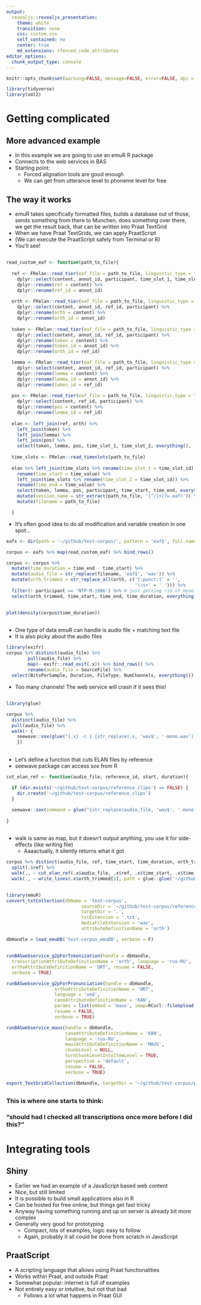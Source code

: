 ```yaml
---
output: 
  revealjs::revealjs_presentation:
    theme: white
    transition: none
    css: custom.css
    self_contained: no
    center: true
    md_extensions: +fenced_code_attributes
editor_options: 
  chunk_output_type: console
---
```



```r
knitr::opts_chunk$set(warning=FALSE, message=FALSE, error=FALSE, dpi = 400,fig.cap = "")

library(tidyverse)
library(xml2)
```

# Getting complicated

## More advanced example

- In this example we are going to use an emuR R package
- Connects to the web services in BAS
- Starting point:
    - Forced alignation tools are good enough
    - We can get from utterance level to phoneme level for free

## {data-background-iframe="http://ips-lmu.github.io/EMU.html"}

## The way it works

- emuR takes specifically formatted files, builds a database out of those, sends something from there to Munchen, does something over there, we get the result back, that can be written into Praat TextGrid
- When we have Praat TextGrids, we can apply PraatScript
- (We can execute the PraatScript safely from Terminal or R)
- You'll see!

##

```r

read_custom_eaf <- function(path_to_file){
  
  ref <- FRelan::read_tier(eaf_file = path_to_file, linguistic_type = "refT") %>%
    dplyr::select(content, annot_id, participant, time_slot_1, time_slot_2) %>%
    dplyr::rename(ref = content) %>%
    dplyr::rename(ref_id = annot_id)
  
  orth <- FRelan::read_tier(eaf_file = path_to_file, linguistic_type = "orthT") %>%
    dplyr::select(content, annot_id, ref_id, participant) %>%
    dplyr::rename(orth = content) %>%
    dplyr::rename(orth_id = annot_id)
  
  token <- FRelan::read_tier(eaf_file = path_to_file, linguistic_type = "wordT") %>%
    dplyr::select(content, annot_id, ref_id, participant) %>%
    dplyr::rename(token = content) %>%
    dplyr::rename(token_id = annot_id) %>%
    dplyr::rename(orth_id = ref_id)

  lemma <- FRelan::read_tier(eaf_file = path_to_file, linguistic_type = "lemmaT") %>%
    dplyr::select(content, annot_id, ref_id, participant) %>%
    dplyr::rename(lemma = content) %>%
    dplyr::rename(lemma_id = annot_id) %>%
    dplyr::rename(token_id = ref_id)
  
  pos <- FRelan::read_tier(eaf_file = path_to_file, linguistic_type = "posT") %>%
    dplyr::select(content, ref_id, participant) %>%
    dplyr::rename(pos = content) %>%
    dplyr::rename(lemma_id = ref_id)
  
  elan <- left_join(ref, orth) %>% 
    left_join(token) %>% 
    left_join(lemma) %>% 
    left_join(pos) %>%
    select(token, lemma, pos, time_slot_1, time_slot_2, everything(), -ends_with('_id'))
    
  time_slots <- FRelan::read_timeslots(path_to_file)
  
  elan %>% left_join(time_slots %>% rename(time_slot_1 = time_slot_id)) %>%
    rename(time_start = time_value) %>%
    left_join(time_slots %>% rename(time_slot_2 = time_slot_id)) %>%
    rename(time_end = time_value) %>%
    select(token, lemma, pos, participant, time_start, time_end, everything(), -starts_with('time_slot_')) %>%
    mutate(session_name = str_extract(path_to_file, '[^/]+(?=.eaf)')) %>%
    mutate(filename = path_to_file)

  }

```

- It's often good idea to do all modification and variable creation in one spot…

```r
eafs <- dir(path = '~/github/test-corpus/', pattern = 'eaf$', full.names = TRUE)

corpus <- eafs %>% map(read_custom_eaf) %>% bind_rows()

corpus <- corpus %>% 
  mutate(time_duration = time_end - time_start) %>%
  mutate(audio_file = str_replace(filename, 'eaf$', 'wav')) %>%
  mutate(orth_trimmed = str_replace_all(orth, c('[:punct:]' = '', 
                                                '\\s+' = ' '))) %>%
  filter(! participant == 'NTP-M-1986') %>% # just getting rid of myself
  select(orth_trimmed, time_start, time_end, time_duration, everything())

```

##

```r
plot(density(corpus$time_duration))
```

##

- One type of data emuR can handle is audio file + matching text file
- It is also picky about the audio files

```r
library(exifr)
corpus %>% distinct(audio_file) %>%
        pull(audio_file) %>%
        map(~ exifr::read_exif(.x)) %>% bind_rows() %>%
        rename(audio_file = SourceFile) %>%
  select(BitsPerSample, Duration, FileType, NumChannels, everything())
```

- Too many channels! The web service will crash if it sees this!

##

```r
library(glue)

corpus %>% 
  distinct(audio_file) %>% 
  pull(audio_file) %>% 
  walk(~ {
    seewave::sox(glue("{.x} -c 1 {str_replace(.x, 'wav$', '-mono.wav')}"))
    })
```


##

- Let's define a function that cuts ELAN files by reference
- seewave package can access sox from R

```r
cut_elan_ref <- function(audio_file, reference_id, start, duration){
  
  if (dir.exists('~/github/test-corpus/reference_clips') == FALSE) {
    dir.create('~/github/test-corpus/reference_clips')
  }

  seewave::sox(command = glue("{str_replace(audio_file, 'wav$', '-mono.wav')} ~/github/test-corpus/reference_clips/{reference_id}.wav trim {start / 1000} {duration / 1000}"))
  
}
```

##

- walk is same as map, but it doesn't output anything, you use it for side-effects (like writing file)
    - Aaaactually, it silently returns what it got

```r
corpus %>% distinct(audio_file, ref, time_start, time_duration, orth_trimmed) %>%
  split(.$ref) %>%
  walk(., ~ cut_elan_ref(.x$audio_file, .x$ref, .x$time_start, .x$time_duration)) %>%
  walk(., ~ write_lines(.x$orth_trimmed[1], path = glue::glue('~/github/test-corpus/reference_clips/', .$ref[1], '.txt')))
```

## {data-background-image="https://i.imgur.com/XC7Xo3m.png" background-image-size="65%"}

## 

```r

library(emuR)
convert_txtCollection(dbName = 'test-corpus', 
                            sourceDir = '~/github/test-corpus/reference_clips', 
                            targetDir = '.', 
                            txtExtension = '.txt', 
                            mediaFileExtension = 'wav', 
                            attributeDefinitionName = 'orth')

dbHandle = load_emuDB('test-corpus_emuDB', verbose = F)
```

##

```r
runBASwebservice_g2pForTokenization(handle = dbHandle,
  transcriptionAttributeDefinitionName = 'orth', language = 'rus-RU',
  orthoAttributeDefinitionName = 'ORT', resume = FALSE,
  verbose = TRUE)

runBASwebservice_g2pForPronunciation(handle = dbHandle,
                  orthoAttributeDefinitionName = 'ORT',
                  language = 'und', 
                  canoAttributeDefinitionName = 'KAN', 
                  params = list(embed = 'maus', imap=RCurl::fileUpload("~/github/test-corpus/kpv-sampa.txt")), 
                  resume = FALSE, 
                  verbose = TRUE)

runBASwebservice_maus(handle = dbHandle,
                      canoAttributeDefinitionName = 'KAN',
                      language = 'rus-RU',
                      mausAttributeDefinitionName = 'MAUS',
                      chunkLevel = NULL,
                      turnChunkLevelIntoItemLevel = TRUE,
                      perspective = 'default',
                      resume = FALSE,
                      verbose = TRUE)

export_TextGridCollection(dbHandle, targetDir = '~/github/test-corpus/praat', attributeDefinitionNames = c('ORT', 'KAN', 'MAUS'))
```

## {data-background-image="https://i.imgur.com/C7HfnXx.png" background-image-size="65%"}

## {data-background-image="https://i.imgur.com/Mh6ev8o.png" background-image-size="65%"}

##

### This is where one starts to think:

### "should had I checked all transcriptions once more before I did this?"

## {data-background-image="https://i.imgur.com/hxdO7Oy.png" background-image-size="60%"}

# Integrating tools

## Shiny

- Earlier we had an example of a JavaScript based web content
- Nice, but still limited
- It is possible to build small applications also in R
- Can be hosted for free online, but things get fast tricky
- Anyway having something running and up on server is already bit more complex
- Generally very good for prototyping
    - Compact, lots of examples, logic easy to follow
    - Again, probably it all could be done from scratch in JavaScript

## PraatScript

- A scripting language that allows using Praat functionalities
- Works within Praat, and outside Praat
- Somewhat popular: internet is full of examples
- Not entirely easy or intuitive, but not that bad
    - Follows a lot what happens in Praat GUI

##

```r

```

